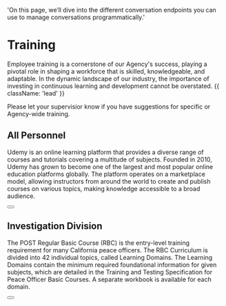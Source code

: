   'On this page, we’ll dive into the different conversation endpoints you can use to manage conversations programmatically.'

# Training

Employee training is a cornerstone of our Agency's success, playing a pivotal role in shaping a workforce that is skilled, knowledgeable, and adaptable. In the dynamic landscape of our industry, the importance of investing in continuous learning and development cannot be overstated. {{ className: 'lead' }}

<Note>
 Please let your supervisior know if you have suggestions for specific or Agency-wide training.
</Note>

## All Personnel

Udemy is an online learning platform that provides a diverse range of courses and tutorials covering a multitude of subjects. Founded in 2010, Udemy has grown to become one of the largest and most popular online education platforms globally. The platform operates on a marketplace model, allowing instructors from around the world to create and publish courses on various topics, making knowledge accessible to a broad audience.

<div className="not-prose">
  <Button
    href="https://www.udemy.com/join/login-popup/?locale=en_US&response_type=html&next=https%3A%2F%2Fwww.udemy.com%2Fjoin%2Flogin-popup%2F%3Flocale%3Den_US%26response_type%3Dhtml%26next%3Dhttps%253A%252F%252Fwww.udemy.com%252F"
    variant="text"
    arrow="right"
    children="Click here to access Udemy"
  />
</div>



## Investigation Division

The POST Regular Basic Course (RBC) is the entry-level training requirement for many California peace officers. The RBC Curriculum is divided into 42 individual topics, called Learning Domains. The Learning Domains contain the minimum required foundational information for given subjects, which are detailed in the Training and Testing Specification for Peace Officer Basic Courses. A separate workbook is available for each domain.

<div className="not-prose">
  <Button
    href="training/post/index.html"
    variant="text"
    arrow="right"
    children="Click here to view the POST Learning Domains"
  />
</div>
